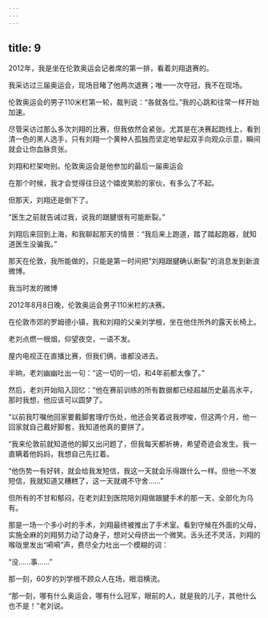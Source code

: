 ```yaml
---
---
---
```

title: 9
---



2012年，我是坐在伦敦奥运会记者席的第一排，看着刘翔退赛的。

我采访过三届奥运会，现场目睹了他两次退赛；唯一一次夺冠，我不在现场。

伦敦奥运会的男子110米栏第一轮，裁判说：“各就各位。”我的心跳和往常一样开始加速。

尽管采访过那么多次刘翔的比赛，但我依然会紧张。尤其是在决赛起跑线上，看到清一色的黑人选手，只有刘翔一个黄种人孤独而坚定地举起双手向观众示意，瞬间就会让你血脉贲张。

刘翔和栏架吻别。伦敦奥运会是他参加的最后一届奥运会



在那个时候，我才会觉得往日这个嬉皮笑脸的家伙，有多么了不起。

但那天，刘翔还是倒下了。

“医生之前就告诫过我，说我的跟腱很有可能断裂。”

刘翔后来回到上海，和我聊起那天的情景：“我后来上跑道，踏了踏起跑器，就知道医生没骗我。”

那天在伦敦，我所能做的，只能是第一时间把“刘翔跟腱确认断裂”的消息发到新浪微博。

我当时发的微博



2012年8月8日晚，伦敦奥运会男子110米栏的决赛。

在伦敦市郊的罗姆德小镇，我和刘翔的父亲刘学根，坐在他住所外的露天长椅上。

老刘点燃一根烟，仰望夜空，一语不发。

屋内电视正在直播比赛，但我们俩，谁都没进去。

半晌，老刘幽幽吐出一句：“这一切的一切，和4年前都太像了。”

然后，老刘开始陷入回忆：“他在赛前训练的所有数据都已经超越历史最高水平，那时我想，他应该可以圆梦了。

“以前我叮嘱他回家要戴脚套理疗伤处，他还会笑着说我啰唆，但这两个月，他一回家就自己戴好脚套，我知道他真的要拼了。

“我来伦敦前就知道他的脚又出问题了，但我每天都祈祷，希望奇迹会发生。我一直瞒着他妈妈，我想自己先扛着。

“他伤势一有好转，就会给我发短信，我这一天就会乐得跟什么一样。但他一不发短信，我就知道又糟糕了，这一天就魂不守舍……”

但所有的不甘和郁闷，在老刘赶到医院陪刘翔做跟腱手术的那一天，全部化为乌有。

那是一场一个多小时的手术，刘翔最终被推出了手术室。看到守候在外面的父母，实施全麻的刘翔努力动了动身子，想对父母挤出一个微笑。舌头还不灵活，刘翔的喉咙里发出“嗬嗬”声，费尽全力吐出一个模糊的词：

“没……事……”

那一刻，60岁的刘学根不顾众人在场，眼泪横流。

“那一刻，哪有什么奥运会，哪有什么冠军，眼前的人，就是我的儿子，其他什么也不是！”老刘说。